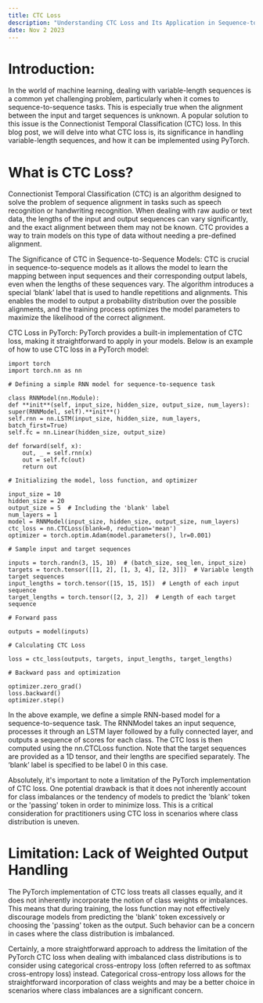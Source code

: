```yaml
---
title: CTC Loss
description: "Understanding CTC Loss and Its Application in Sequence-to-Sequence Models"
date: Nov 2 2023
---
```


# Introduction:
In the world of machine learning, dealing with variable-length sequences is a common yet challenging problem, particularly when it comes to sequence-to-sequence tasks. This is especially true when the alignment between the input and target sequences is unknown. A popular solution to this issue is the Connectionist Temporal Classification (CTC) loss. In this blog post, we will delve into what CTC loss is, its significance in handling variable-length sequences, and how it can be implemented using PyTorch.

# What is CTC Loss?
Connectionist Temporal Classification (CTC) is an algorithm designed to solve the problem of sequence alignment in tasks such as speech recognition or handwriting recognition. When dealing with raw audio or text data, the lengths of the input and output sequences can vary significantly, and the exact alignment between them may not be known. CTC provides a way to train models on this type of data without needing a pre-defined alignment.

The Significance of CTC in Sequence-to-Sequence Models:
CTC is crucial in sequence-to-sequence models as it allows the model to learn the mapping between input sequences and their corresponding output labels, even when the lengths of these sequences vary. The algorithm introduces a special ‘blank’ label that is used to handle repetitions and alignments. This enables the model to output a probability distribution over the possible alignments, and the training process optimizes the model parameters to maximize the likelihood of the correct alignment.

CTC Loss in PyTorch:
PyTorch provides a built-in implementation of CTC loss, making it straightforward to apply in your models. Below is an example of how to use CTC loss in a PyTorch model:

```
import torch
import torch.nn as nn

# Defining a simple RNN model for sequence-to-sequence task

class RNNModel(nn.Module):
def **init**(self, input_size, hidden_size, output_size, num_layers):
super(RNNModel, self).**init**()
self.rnn = nn.LSTM(input_size, hidden_size, num_layers, batch_first=True)
self.fc = nn.Linear(hidden_size, output_size)

def forward(self, x):
    out, _ = self.rnn(x)
    out = self.fc(out)
    return out

# Initializing the model, loss function, and optimizer

input_size = 10
hidden_size = 20
output_size = 5  # Including the 'blank' label
num_layers = 1
model = RNNModel(input_size, hidden_size, output_size, num_layers)
ctc_loss = nn.CTCLoss(blank=0, reduction='mean')
optimizer = torch.optim.Adam(model.parameters(), lr=0.001)

# Sample input and target sequences

inputs = torch.randn(3, 15, 10)  # (batch_size, seq_len, input_size)
targets = torch.tensor([[1, 2], [1, 3, 4], [2, 3]])  # Variable length target sequences
input_lengths = torch.tensor([15, 15, 15])  # Length of each input sequence
target_lengths = torch.tensor([2, 3, 2])  # Length of each target sequence

# Forward pass

outputs = model(inputs)

# Calculating CTC Loss

loss = ctc_loss(outputs, targets, input_lengths, target_lengths)

# Backward pass and optimization

optimizer.zero_grad()
loss.backward()
optimizer.step()

```

In the above example, we define a simple RNN-based model for a sequence-to-sequence task. The RNNModel takes an input sequence, processes it through an LSTM layer followed by a fully connected layer, and outputs a sequence of scores for each class. The CTC loss is then computed using the nn.CTCLoss function. Note that the target sequences are provided as a 1D tensor, and their lengths are specified separately. The ‘blank’ label is specified to be label 0 in this case.

Absolutely, it's important to note a limitation of the PyTorch implementation of CTC loss. One potential drawback is that it does not inherently account for class imbalances or the tendency of models to predict the 'blank' token or the 'passing' token in order to minimize loss. This is a critical consideration for practitioners using CTC loss in scenarios where class distribution is uneven.

# Limitation: Lack of Weighted Output Handling

The PyTorch implementation of CTC loss treats all classes equally, and it does not inherently incorporate the notion of class weights or imbalances. This means that during training, the loss function may not effectively discourage models from predicting the 'blank' token excessively or choosing the 'passing' token as the output. Such behavior can be a concern in cases where the class distribution is imbalanced.

Certainly, a more straightforward approach to address the limitation of the PyTorch CTC loss when dealing with imbalanced class distributions is to consider using categorical cross-entropy loss (often referred to as softmax cross-entropy loss) instead. Categorical cross-entropy loss allows for the straightforward incorporation of class weights and may be a better choice in scenarios where class imbalances are a significant concern.